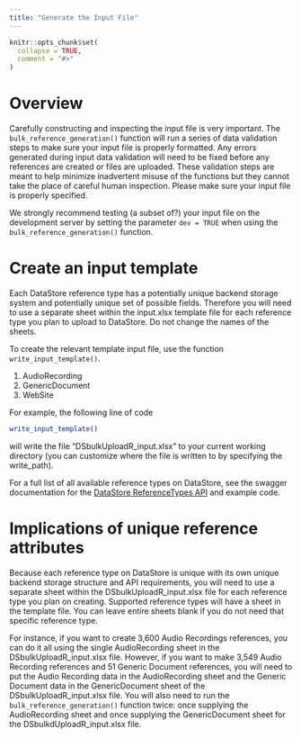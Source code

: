 ```yaml
---
title: "Generate the Input File"
---
```


```r
knitr::opts_chunk$set(
  collapse = TRUE,
  comment = "#>"
)
```

# Overview
Carefully constructing and inspecting the input file is very important. The `bulk_reference_generation()` function will run a series of data validation steps to make sure your input file is properly formatted. Any errors generated during input data validation will need to be fixed before any references are created or files are uploaded. These validation steps are meant to help minimize inadvertent misuse of the functions but they cannot take the place of careful human inspection. Please make sure your input file is properly specified. 

We strongly recommend testing (a subset of?) your input file on the development server by setting the parameter `dev = TRUE` when using the `bulk_reference_generation()` function.

# Create an input template
Each DataStore reference type has a potentially unique backend storage system and potentially unique set of possible fields. Therefore you will need to use a separate sheet within the input.xlsx template file for each reference type you plan to upload to DataStore. Do not change the names of the sheets.

To create the relevant template input file, use the function `write_input_template()`.

  1. AudioRecording
  2. GenericDocument
  3. WebSite

For example, the following line of code

```r
write_input_template()
```

will write the file "DSbulkUploadR_input.xlsx" to your current working directory (you can customize where the file is written to by specifying the write_path).


For a full list of all available reference types on DataStore, see the swagger documentation for the [DataStore ReferenceTypes API](https://irmaservices.nps.gov/datastore-secure/v7/documentation/datastore-secure-api.html#/Lookup%20Lists/FixedList_GetReferenceTypes) and example code.

# Implications of unique reference attributes
Because each reference type on DataStore is unique with its own unique backend storage structure and API requirements, you will need to use a separate sheet within the DSbulkUploadR_input.xlsx file for each reference type you plan on creating. Supported reference types will have a sheet in the template file. You can leave entire sheets blank if you do not need that specific reference type.

For instance, if you want to create 3,600 Audio Recordings references, you can do it all using the single AudioRecording sheet in the DSbulkUploadR_input.xlsx file. However, if you want to make 3,549 Audio Recording references and 51 Generic Document references, you will need to put the Audio Recording data in the AudioRecording sheet and the Generic Document data in the GenericDocument sheet of the DSbulkUploadR_input.xlsx file. You will also need to run the `bulk_reference_generation()` function twice: once supplying the AudioRecording sheet and once supplying the GenericDocument sheet for the DSbulkdUploadR_input.xlsx file.
